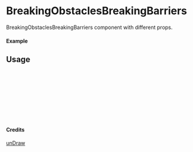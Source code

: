 
<Meta of={BreakingObstaclesBreakingBarriers} title="unDraw/BreakingObstaclesBreakingBarriers" />

# BreakingObstaclesBreakingBarriers

BreakingObstaclesBreakingBarriers component with different props.

#### Example

<Canvas of={BreakingObstaclesBreakingBarriers.Primary} />

## Usage

```ts
import { BreakingObstaclesBreakingBarriers } from "yadl-ui";

const Example = () => {
  return (
      <BreakingObstaclesBreakingBarriers />
  );
};

export default Example;
```

#### Credits
[unDraw](https://undraw.co/illustrations)
